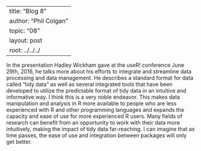 --
title: "Blog 8"
author: "Phil Colgan"
topic: "08"
layout: post
root: ../../../
---
In the presentation Hadley Wickham gave at the useR! conference June 29th, 2016, he talks more about his efforts to integrate and streamline data processing and data management. He describes a standard format for data called "tidy data" as well as several integrated tools that have been developed to utilize the predictable format of tidy data in an intuitive and informative way. I think this is a very noble endeavor. This makes data manipulation and analysis in R more available to people who are less experienced with R and other programming languages and expands the capacity and ease of use for more experienced R users. Many fields of research can benefit from an opportunity to work with their data more intuitively, making the impact of tidy data far-reaching. I can imagine that as time passes, the ease of use and integration between packages will only get better.

